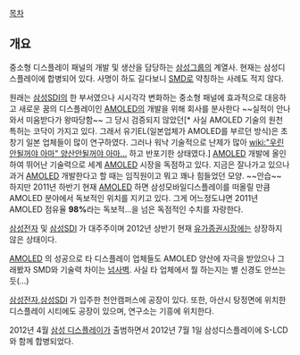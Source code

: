 [[목차]]
== 개요 ==
중소형 디스플레이 패널의 개발 및 생산을 담당하는 [[삼성그룹]]의 계열사. 현재는 삼성디스플레이에 합병되어 있다.
사명이 하도 길다보니 [[SMD]]로 약칭하는 사례도 적지 않다.

원래는 [[삼성SDI]]의 한 부서였으나 시시각각 변화하는 중소형 패널에 효과적으로 대응하고 새로운 꿈의 디스플레이인 [[AMOLED]]의 개발을 위해 회사를 분사한다 ~~실적이 안나와서 미움받다가 왕따당함~~ 그 당시 검증되지 않았던[* 사실 AMOLED 기술의 원천 특허는 코닥이 가지고 있다. 그래서 유기EL(일본업체가 AMOLED를 부르던 방식)은 초창기 일본 업체들이 많이 연구하였다. 그러나 워낙 기술적으로 난제가 많아 [[wiki:"우린 안될꺼야 아마" 양산안될꺼야 아마...]] 하고 반포기한 상태였다.] [[AMOLED]] 개발에 올인하여 뛰어난 기술력으로 세계 [[AMOLED]] 시장을 독점하고 있다. 지금은 잘나가고 있으나 과거 [[AMOLED]] 개발한다고 할 때는 임직원이고 뭐고 꽤나 힘들었던 모양. ~~안습~~ 하지만 2011년 하반기 현재 [[AMOLED]] 하면 삼성모바일디스플레이를 떠올릴 만큼 AMOLED 분야에서 독보적인 위치를 지키고 있다. 그게 어느정도냐면 2011년 AMOLED 점유율 '''98%'''라는 독보적...을 넘은 독점적인 수치를 자랑한다.

[[삼성전자]] 및 [[삼성SDI]] 가 대주주이며 2012년 상반기 현재 [[유가증권시장]]에는 상장하지 않은 상태이다.

[[AMOLED]] 의 성공으로 타 디스플레이 업체들도 AMOLED 양산에 자극을 받았으나 그래봤자 SMD와 기술력 차이는 [[넘사벽]]. 사실 타 업체에서 뭘 하는지는 별 신경도 안쓰는 듯(...)

[[삼성전자]],[[삼성SDI]] 가 입주한 천안캠퍼스에 공장이 있다. 또한, 아산시 탕정면에 위치한 디스플레이 시티에도 공장이 있으며, 연구소는 기흥에 위치한다.

2012년 4월 [[삼성 디스플레이]]가 출범하면서 2012년 7월 1일 삼성디스플레이에 S-LCD와 함께 합병되었다.
